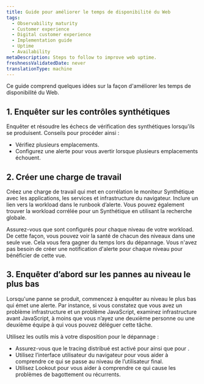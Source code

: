```yaml
---
title: Guide pour améliorer le temps de disponibilité du Web
tags:
  - Observability maturity
  - Customer experience
  - Digital customer experience
  - Implementation guide
  - Uptime
  - Availability
metaDescription: Steps to follow to improve web uptime.
freshnessValidatedDate: never
translationType: machine
---
```


Ce guide comprend quelques idées sur la façon d&apos;améliorer les temps de disponibilité du Web.

## 1. Enquêter sur les contrôles synthétiques

Enquêter et résoudre les échecs de vérification des synthétiques lorsqu&apos;ils se produisent. Conseils pour procéder ainsi :

* Vérifiez plusieurs emplacements.
* Configurez une alerte pour vous avertir lorsque plusieurs emplacements échouent.

## 2. Créer une charge de travail

Créez une charge de travail qui met en corrélation le moniteur Synthétique avec les applications, les services et infrastructure du navigateur. Inclure un lien vers la workload dans le runbook d’alerte. Vous pouvez également trouver la workload corrélée pour un Synthétique en utilisant la recherche globale.

Assurez-vous que <InlinePopover type="alerts" />sont configurés pour chaque niveau de votre workload. De cette façon, vous pouvez voir la santé de chacun des niveaux dans une seule vue. Cela vous fera gagner du temps lors du dépannage. Vous n&apos;avez pas besoin de créer une notification d&apos;alerte pour chaque niveau pour bénéficier de cette vue.

## 3. Enquêter d’abord sur les pannes au niveau le plus bas

Lorsqu&apos;une panne se produit, commencez à enquêter au niveau le plus bas qui émet une alerte. Par instance, si vous constatez que vous avez un problème infrastructure et un problème JavaScript, examinez infrastructure avant JavaScript, à moins que vous n’ayez une deuxième personne ou une deuxième équipe à qui vous pouvez déléguer cette tâche.

Utilisez les outils mis à votre disposition pour le dépannage :

* Assurez-vous que le tracing distribué est activé pour <InlinePopover type="browser" />ainsi que pour <InlinePopover type="apm" />.
* Utilisez l’interface utilisateur du navigateur pour vous aider à comprendre ce qui se passe au niveau de l’utilisateur final.
* Utilisez Lookout pour vous aider à comprendre ce qui cause les problèmes de bagottement ou récurrents.